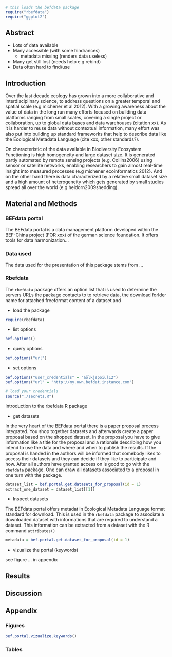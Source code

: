 ```r
# this loads the befdata package
require("rbefdata")  
require("ggplot2") 
```

## Abstract 

* Lots of data available
* Many accessible (with some hindrances) 
    - metadata missing (renders data useless)
* Many get still lost (needs help e.g rebind)
* Data often hard to find/use 

## Introduction 

Over the last decade ecology has grown into a more collaborative and
interdisciplinary science, to address questions on a greater temporal and
spatial scale (e.g michener et al 2012). With a growing awareness about the
value of data in the long run many efforts focused on building data platforms
ranging from small scales, covering a single project or collaboration, up to
global data bases and data warehouses (citation xx).  As it is harder to reuse
data without contextual information, many effort was also put into building up
standard frameworks that help to describe data like the Ecological Metadata
Language (cite xxx, other standards?). 

On characteristic of the data available in Biodiversity Ecosystem Functioning
is high homogeneity and large dataset size. It is generated partly automated by
remote sensing projects (e.g. Collins2006) using sensor or satellite networks,
enabling researchers to gain almost real-time insight into measured processes
(e.g michener ecoinformatics 2012}. And on the other hand there is data
characterized by a relative small dataset size and a high amount of
heterogeneity which gets generated by small studies spread all over the world
(e.g heidorn2009shedding).

## Material and Methods 

### BEFdata portal

The BEFdata portal is a data management platform developed within the 
BEF-China project (FOR xxx) of the german science foundation. It offers 
tools for data harmonization...

### Data used

The data used for the presentation of this package stems from ...

### Rbefdata

The `rbefdata` package offers an option list that is used to determine 
the servers URLs the package contacts to to retrieve data, the download 
forlder name for attached freeformat content of a dataset and 

* load the package

```r
require(rbefdata)
```

* list options

```r
bef.options()
```

* query options

```r
bef.options("url")
```

* set options 

```r
bef.options("user_credentials" = "aölkjspoiul12")
bef.options("url" = "http://my.own.befdat.instance.com")
```

```r
# load your credentials
source("./secrets.R") 
```

Introduction to the rbefdata R package

* get datasets 

In the very heart of the BEFdata portal there is a paper proposal process integrated. You shop together 
datasets and afterwards create a paper proposal based on the shopped dataset. In the proposal
you have to give information like a title for the proposal and a rationale describing how you 
intend to use the data and where and when to publish the results. If the proposal is handed in 
the authors will be informed that somebody likes to access their datasets and they can decide 
if they like to participate and how. After all authors have granted access on is good to go 
with the `rbefdata` package. One can draw all datasets associated to a proposal in one turn 
with the package.

```r
dataset_list = bef.portal.get.datasets_for_proposal(id = 1)
extract_one_dataset = dataset_list[[1]]
```

* Inspect datasets

The BEFdata portal offers metadat in Ecological Metadata Language format standard for download. 
This is used in the `rbefdata` package to associate a downloaded dataset with informations that
are required to understand a dataset. This information can be extracted from a dataset with 
the R command `attributes()`

```r
metadata = bef.portal.get.dataset_for_proposal(id = 1)
```

* vizualize the portal (keywords) 

see figure ... in appendix

## Results 

## Discussion

## Appendix

### Figures 

```r

bef.portal.vizualize.keywords()
```
### Tables
